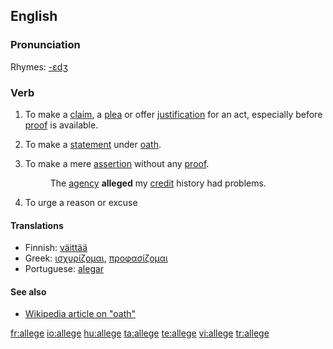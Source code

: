 ==English==

===Pronunciation===
{{IPA|əlɛdʒ}}

Rhymes: [[Rhymes:English:-ɛdʒ|-ɛdʒ]]

===Verb===
{{en-verb|alleg|ing}}

# {{transitive}} To make a [[claim]], a [[plea]] or offer [[justification]] for an act, especially before [[proof]] is available.
# {{transitive}} To make a [[statement]] under [[oath]].
# {{transitive}} To make a mere [[assertion]] without any [[proof]].
#: The [[agency]] '''alleged''' my [[credit]] history had problems.
# {{transitive}} To urge a reason or excuse

====Translations====
*Finnish: [[väittää]]
*Greek: [[ισχυρίζομαι]], [[προφασίζομαι]]
*Portuguese: [[alegar]]

====See also====
*[[:w:oath|Wikipedia article on "oath"]]

[[fr:allege]]
[[io:allege]]
[[hu:allege]]
[[ta:allege]]
[[te:allege]]
[[vi:allege]]
[[tr:allege]]